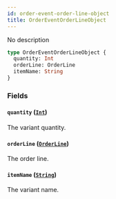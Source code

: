 ```yaml
---
id: order-event-order-line-object
title: OrderEventOrderLineObject
---
```


No description

```graphql
type OrderEventOrderLineObject {
  quantity: Int
  orderLine: OrderLine
  itemName: String
}
```

### Fields

#### `quantity` ([`Int`](/api-reference/scalars/int.mdx))

The variant quantity.

#### `orderLine` ([`OrderLine`](/api-reference/objects/order-line.mdx))

The order line.

#### `itemName` ([`String`](/api-reference/scalars/string.mdx))

The variant name.
